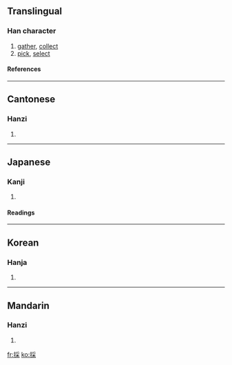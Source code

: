 {{see|采}}

==Translingual==
===Han character===
{{Han char|rn=64|rad=手|as=08|sn=11|four=5209<sub>4</sub>|canj=手月木 (QBD)}}
# [[gather]], [[collect]]
# [[pick]], [[select]]
====References====
{{Han ref|kx=0438.120|dkj=12274|dj=0788.100|hdz=31901.010|uh=63A1|ud=25505|bh=B1C4|bd=45508}}
----
==Cantonese==
===Hanzi===
{{yue-hanzi|jyut=|y=choi2}}
# {{defn|Cantonese}}
----
==Japanese==
===Kanji===
{{ja-kanji|grade=|rs=手08}}
# {{defn|Japanese}} 
====Readings====
{{ja-readings|on=[[さい]] (sai)|kun=[[とる]] (toru)}}
----
==Korean==
===Hanja===
{{ko-hanja|hangeul=채|eumhun=|rv=chae|mr=ch'ae|y=chay}}
# {{defn|Korean}}
----
==Mandarin==
===Hanzi===
{{cmn-hanzi|sim=采|pin=[[cǎi]] (cai3), [[tān]] (tan1)|wg=ts'ai<sup>3</sup>, t'an<sup>1</sup>}}
# {{defn|Mandarin}}

[[fr:採]]
[[ko:採]]